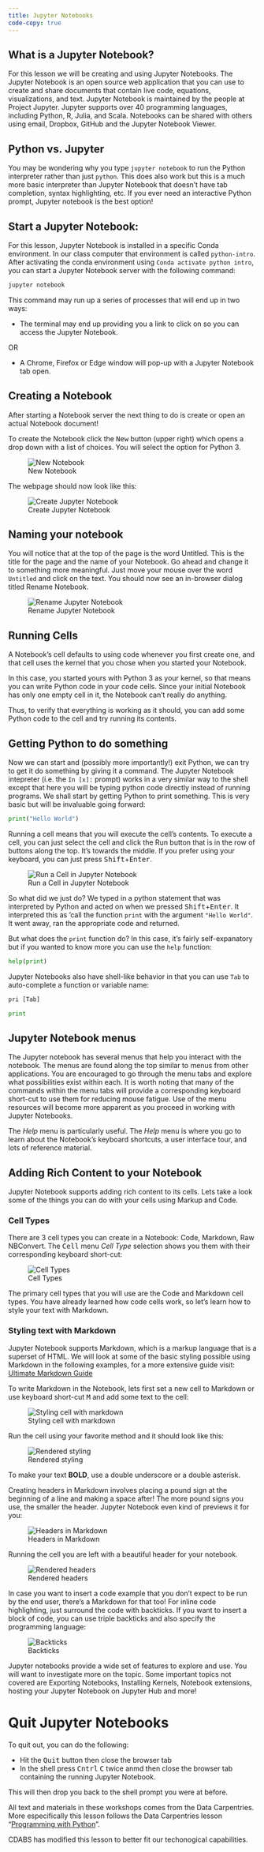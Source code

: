 ```yaml
---
title: Jupyter Notebooks
code-copy: true
---
```


## What is a Jupyter Notebook?

For this lesson we will be creating and using Jupyter Notebooks. The Jupyter Notebook is an open source web application that you can use to create and share documents that contain live code, equations, visualizations, and text. Jupyter Notebook is maintained by the people at Project Jupyter. Jupyter supports over 40 programming languages, including Python, R, Julia, and Scala. Notebooks can be shared with others using email, Dropbox, GitHub and the Jupyter Notebook Viewer.

## Python vs. Jupyter

You may be wondering why you type `jupyter notebook` to run the Python interpreter rather than just `python`. This does also work but this is a much more basic interpreter than Jupyter Notebook that doesn't have tab completion, syntax highlighting, etc. If you ever need an interactive Python prompt, Jupyter notebook is the best option!


## Start a Jupyter Notebook:

For this lesson, Jupyter Notebook is installed in a specific Conda environment. In our class computer that environment is called `python-intro`. After activating the conda environment using `Conda activate python intro`, you can start a Jupyter Notebook server with the following command:

```bash
jupyter notebook
```

This command may run up a series of processes that will end up in two ways:

- The terminal may end up providing you a link to click on so you can access the Jupyter Notebook.
   
OR

- A Chrome, Firefox or Edge window will pop-up with a Jupyter Notebook tab open. 


## Creating a Notebook

After starting a Notebook server the next thing to do is create or open an actual Notebook document! 

To create the Notebook click the <KBD>New</KBD> button (upper right) which opens a drop down with a list of choices. 
You will select the option for Python 3. 

![New Notebook](../python_lesson/fig/new-notebook.png)

The webpage should now look like this:

![Create Jupyter Notebook](../python_lesson/fig/createJupyterNB.png)


## Naming your notebook

You will notice that at the top of the page is the word Untitled.
This is the title for the page and the name of your Notebook. 
Go ahead and change it to something more meaningful.
Just move your mouse over the word `Untitled` and click on the text. 
You should now see an in-browser dialog titled Rename Notebook. 

![Rename Jupyter Notebook](../python_lesson/fig/renameJupyterNB.png)



## Running Cells

A Notebook’s cell defaults to using code whenever you first create one, 
and that cell uses the kernel that you chose when you started your Notebook.

In this case, you started yours with Python 3 as your kernel, so that means you can write Python code in your code cells. 
Since your initial Notebook has only one empty cell in it, the Notebook can’t really do anything.

Thus, to verify that everything is working as it should, you can add some Python code to the cell and try running its contents.

## Getting Python to do something

Now we can start and (possibly more importantly!) exit Python, we can try to get it do something
by giving it a command. The Jupyter Notebook intepreter (i.e. the `In [x]:` prompt) works in
a very similar way to the shell except that here you will be typing python code directly instead
of running programs. We shall start by getting Python to print something. This is very basic but
will be invaluable going forward:

```python
print("Hello World")
```

Running a cell means that you will execute the cell’s contents. 
To execute a cell, you can just select the cell and click the Run button that is in the row of buttons along the top. 
It’s towards the middle. If you prefer using your keyboard, you can just press <KBD>Shift</KBD>+<KBD>Enter</KBD>.

![Run a Cell in Jupyter Notebook](../python_lesson/fig/cell_run_jupyter.png)


So what did we just do? We typed in a python statement that was interpreted by Python and acted
on when we pressed <KBD>Shift</KBD>+<KBD>Enter</KBD>. It interpreted this as 'call the function `print` with the argument
`"Hello World"`. It went away, ran the appropriate code and returned.

But what does the `print` function do? In this case, it's fairly self-expanatory but if you wanted
to know more you can use the `help` function:

```python
help(print)
```

Jupyter Notebooks also have shell-like behavior in that you can use `Tab` to auto-complete a function or variable name:

```python
pri [Tab]
```
```python
print
```

## Jupyter Notebook menus

The Jupyter notebook has several menus that help you interact with the notebook. The menus are found along the top similar to menus from other applications. You are encouraged to go through the menu tabs and explore what possibilities exist within each. It is worth noting that many of the commands within the menu tabs will provide a corresponding keyboard short-cut to use them for reducing mouse fatigue. Use of the menu resources will become more apparent as you proceed in working with Jupyter Notebooks. 

The _Help_ menu is particularly useful. The _Help_ menu is where you go to learn about the Notebook’s keyboard shortcuts, a user interface tour, and lots of reference material.

## Adding Rich Content to your Notebook

Jupyter Notebook supports adding rich content to its cells. Lets take a look some of the things you can do with your cells using Markup and Code.

### Cell Types

There are 3 cell types you can create in a Notebook: Code, Markdown, Raw NBConvert. The <KBD>Cell</KBD> menu _Cell Type_ selection shows you them with their corresponding keyboard short-cut:

![Cell Types](../python_lesson/fig/cell_type_jupyter.png)

The primary cell types that you will use are the Code and Markdown cell types. You have already learned how code cells work, so let’s learn how to style your text with Markdown.

### Styling text with Markdown

Jupyter Notebook supports Markdown, which is a markup language that is a superset of HTML. We will look at some of the basic styling possible using Markdown in the following examples, for a more extensive guide visit: [Ultimate Markdown Guide](https://medium.com/analytics-vidhya/the-ultimate-markdown-guide-for-jupyter-notebook-d5e5abf728fd)

To write Markdown in the Notebook, lets first set a new cell to Markdown or use keyboard short-cut <KBD>M</KBD> and add some text to the cell: 

![Styling cell with markdown](../python_lesson/fig/md_cell_new_jupyter.png)

Run the cell using your favorite method and it should look like this: 

![Rendered styling](../python_lesson/fig/md_cell_rendered_jupyter.png)

To make your text **BOLD**, use a double underscore or a double asterisk.

Creating headers in Markdown involves placing a pound sign at the beginning of a line and making a space after! The more pound signs you use, the smaller the header. Jupyter Notebook even kind of previews it for you:

![Headers in Markdown](../python_lesson/fig/md_headers_jupyter.png)

Running the cell you are left with a beautiful header for your notebook. 

![Rendered headers](../python_lesson/fig/md_headers_rendered_jupyter.png)

In case you want to insert a code example that you don't expect to be run by the end user, there's a Markdown for that too! For inline code highlighting, just surround the code with backticks. If you want to insert a block of code, you can use triple backticks and also specify the programming language:

![Backticks](../python_lesson/fig/md_syntax-highlight_jupyter.png)

Jupyter notebooks provide a wide set of features to explore and use. You will want to investigate more on the topic. Some important topics not covered are Exporting Notebooks, Installing Kernels, Notebook extensions, hosting your Jupyter Notebook on Jupyter Hub and more!

# Quit Jupyter Notebooks

To quit out, you can do the following:

* Hit the <KBD>Quit</KBD> button then close the browser tab
* In the shell press <KBD>Cntrl</KBD> <KBD>C</KBD> twice anmd then close the browser tab containing the running Jupyter Notebook. 

This will then drop you back to the shell prompt you were at before.

::: {.callout-note collapse="true"}
All text and materials in these workshops comes from the Data Carpentries. More especifically this lesson follows the Data Carpentries lesson "[Programming with Python](https://j-p-courneya.github.io/Intro-Python-Bioinformatics/)". 

CDABS has modified this lesson to better fit our techonogical capabilities.
:::
